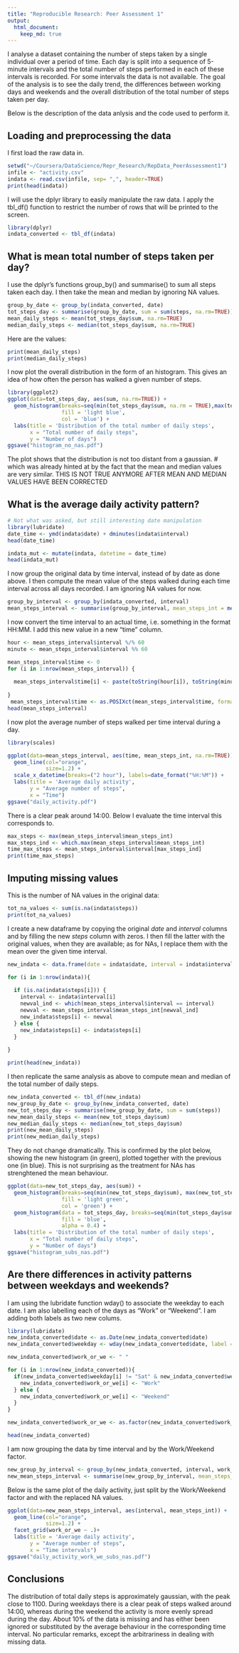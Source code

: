```yaml
---
title: "Reproducible Research: Peer Assessment 1"
output: 
  html_document:
    keep_md: true
---
```


I analyse a dataset containing the number of steps taken by a single individual over a period of time. Each day is split into a sequence of 5-minute intervals and the total number of steps performed in each of these intervals is recorded. For some intervals the data is not available. The goal of the analysis is to see the daily trend, the differences between working days and weekends and the overall distribution of the total number of steps taken per day.

Below is the description of the data anlysis and the code used to perform it. 

## Loading and preprocessing the data

I first load the raw data in.

```r
setwd("~/Coursera/DataScience/Repr_Research/RepData_PeerAssessment1")
infile <- "activity.csv"
indata <- read.csv(infile, sep= ",", header=TRUE)
print(head(indata))
```

I will use the dplyr library to easily manipulate the raw data. I apply the tbl_df() function to restrict the number of rows that will be printed to the screen.

```r
library(dplyr)
indata_converted <- tbl_df(indata)
```

## What is mean total number of steps taken per day?
I use the dplyr's functions group_by() and summarise() to sum all steps taken each day. I then take the mean and median by ignoring NA values.
```r
group_by_date <- group_by(indata_converted, date)
tot_steps_day <- summarise(group_by_date, sum = sum(steps, na.rm=TRUE))
mean_daily_steps <- mean(tot_steps_day$sum, na.rm=TRUE)
median_daily_steps <- median(tot_steps_day$sum, na.rm=TRUE)
```
Here are the values:
```r
print(mean_daily_steps)
print(median_daily_steps)
```

I now plot the overall distribution in the form of an histogram. This gives an idea of how often the person has walked a given number of steps.
```r
library(ggplot2)
ggplot(data=tot_steps_day, aes(sum, na.rm=TRUE)) + 
  geom_histogram(breaks=seq(min(tot_steps_day$sum, na.rm = TRUE),max(tot_steps_day$sum, na.rm=TRUE), by=500),
                 fill = 'light blue',
                 col = 'blue') +
  labs(title = 'Distribution of the total number of daily steps',
       x = "Total number of daily steps",
       y = "Number of days") 
ggsave("histogram_no_nas.pdf")
```
The plot shows that the distribution is not too distant from a gaussian.
# which was already hinted at by the fact that the mean and median values are very similar. THIS IS NOT TRUE ANYMORE AFTER MEAN AND MEDIAN VALUES HAVE BEEN CORRECTED

## What is the average daily activity pattern?
```r
# Not what was asked, but still interesting date manipulation
library(lubridate)
date_time <- ymd(indata$date) + dminutes(indata$interval)
head(date_time)

indata_mut <- mutate(indata, datetime = date_time)
head(indata_mut)
```

I now group the original data by time interval, instead of by date as done above. I then compute the mean value of the steps walked during each time interval across all days recorded. I am ignoring NA values for now.
```r
group_by_interval <- group_by(indata_converted, interval)
mean_steps_interval <- summarise(group_by_interval, mean_steps_int = mean(steps, na.rm=TRUE))
```

I now convert the time interval to an actual time, i.e. something in the format HH:MM. I add this new value in a new "time" column.

```r
hour <- mean_steps_interval$interval %/% 60
minute <- mean_steps_interval$interval %% 60

mean_steps_interval$time <- 0
for (i in 1:nrow(mean_steps_interval)) {
  
  mean_steps_interval$time[i] <- paste(toString(hour[i]), toString(minute[i]), sep=":")
  
}
 mean_steps_interval$time <- as.POSIXct(mean_steps_interval$time, format="%H:%M")
head(mean_steps_interval)
```

I now plot the average number of steps walked per time interval during a day.

```r
library(scales)

ggplot(data=mean_steps_interval, aes(time, mean_steps_int, na.rm=TRUE)) + 
  geom_line(col="orange",
            size=1.2) +
  scale_x_datetime(breaks=("2 hour"), labels=date_format("%H:%M")) +
  labs(title = 'Average daily activity',
       y = "Average number of steps",
       x = "Time") 
ggsave("daily_activity.pdf")
```

There is a clear peak around 14:00. Below I evaluate the time interval this corresponds to.

```r
max_steps <- max(mean_steps_interval$mean_steps_int)
max_steps_ind <- which.max(mean_steps_interval$mean_steps_int)
time_max_steps <- mean_steps_interval$interval[max_steps_ind]
print(time_max_steps)
```

## Imputing missing values
This is the number of NA values in the original data:

```r
tot_na_values <- sum(is.na(indata$steps)) 
print(tot_na_values)
```


I create a new dataframe by copying the original *date* and *interval* columns and by filling the new *steps* column with zeros. I then fill the latter with the original values, when they are available; as for NAs, I replace them with the mean over the given time interval.
```r
new_indata <- data.frame(date = indata$date, interval = indata$interval, steps = 0)

for (i in 1:nrow(indata)){
  
  if (is.na(indata$steps[i])) {
    interval <- indata$interval[i]
    newval_ind <- which(mean_steps_interval$interval == interval)
    newval <- mean_steps_interval$mean_steps_int[newval_ind]
    new_indata$steps[i] <- newval
  } else {
    new_indata$steps[i] <- indata$steps[i]
  }
  
}

print(head(new_indata))
```

I then replicate the same analysis as above to compute mean and median of the total number of daily steps.
```r
new_indata_converted <- tbl_df(new_indata)
new_group_by_date <- group_by(new_indata_converted, date)
new_tot_steps_day <- summarise(new_group_by_date, sum = sum(steps))
new_mean_daily_steps <- mean(new_tot_steps_day$sum)
new_median_daily_steps <- median(new_tot_steps_day$sum)
print(new_mean_daily_steps)
print(new_median_daily_steps)
```

They do not change dramatically. This is confirmed by the plot below, showing the new histogram (in green), plotted together with the previous one (in blue). This is not surprising as the treatment for NAs has strenghtened the mean behaviour.

```r
ggplot(data=new_tot_steps_day, aes(sum)) + 
  geom_histogram(breaks=seq(min(new_tot_steps_day$sum), max(new_tot_steps_day$sum), by=500),
                 fill = 'light green',
                 col = 'green') + 
  geom_histogram(data = tot_steps_day, breaks=seq(min(tot_steps_day$sum, na.rm = TRUE),max(tot_steps_day$sum, na.rm=TRUE), by=500),
                 fill = 'blue',
                 alpha = 0.4) +
  labs(title = 'Distribution of the total number of daily steps',
       x = "Total number of daily steps",
       y = "Number of days") 
ggsave("histogram_subs_nas.pdf")
```


## Are there differences in activity patterns between weekdays and weekends?
I am using the lubridate function wday() to associate the weekday to each date. I am also labelling each of the days as "Work" or "Weekend". I am adding both labels as two new colums.
```r
library(lubridate)
new_indata_converted$date <- as.Date(new_indata_converted$date)
new_indata_converted$weekday <- wday(new_indata_converted$date, label = TRUE)

new_indata_converted$work_or_we <- " "

for (i in 1:nrow(new_indata_converted)){
  if(new_indata_converted$weekday[i] != "Sat" & new_indata_converted$weekday[i] != "Sun"){
    new_indata_converted$work_or_we[i] <- "Work"
  } else {
    new_indata_converted$work_or_we[i] <- "Weekend"
  }
}

new_indata_converted$work_or_we <- as.factor(new_indata_converted$work_or_we)

head(new_indata_converted)
```

I am now grouping the data by time interval and by the Work/Weekend factor.
```r
new_group_by_interval <- group_by(new_indata_converted, interval, work_or_we)
new_mean_steps_interval <- summarise(new_group_by_interval, mean_steps_int = mean(steps))
```

Below is the same plot of the daily activity, just split by the Work/Weekend factor and with the replaced NA values.
```r
ggplot(data=new_mean_steps_interval, aes(interval, mean_steps_int)) + 
  geom_line(col="orange",
            size=1.2) +
  facet_grid(work_or_we ~ .)+
  labs(title = 'Average daily activity',
       y = "Average number of steps",
       x = "Time intervals") 
ggsave("daily_activity_work_we_subs_nas.pdf")
```
## Conclusions
The distribution of total daily steps is approximately gaussian, with the peak close to 1100. During weekdays there is a clear peak of steps walked around 14:00, whereas during the weekend the activity is more evenly spread during the day. About 10% of the data is missing and has either been ignored or substituted by the average behaviour in the corresponding time interval. No particular remarks, except the arbitrariness in dealing with missing data.